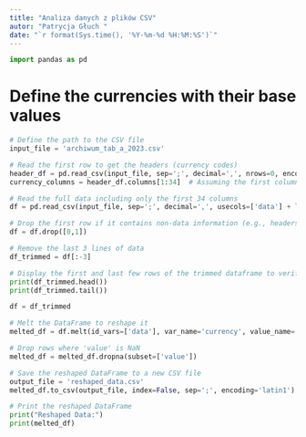 ```yaml
---
title: "Analiza danych z plików CSV"
autor: "Patrycja Głuch "
date: "`r format(Sys.time(), '%Y-%m-%d %H:%M:%S')`"
---
```


```python
import pandas as pd
```


# Define the currencies with their base values
```python
# Define the path to the CSV file
input_file = 'archiwum_tab_a_2023.csv'  

# Read the first row to get the headers (currency codes)
header_df = pd.read_csv(input_file, sep=';', decimal=',', nrows=0, encoding='latin1')
currency_columns = header_df.columns[1:34]  # Assuming the first column is 'data' and the next 33 are currency columns

# Read the full data including only the first 34 columns
df = pd.read_csv(input_file, sep=';', decimal=',', usecols=['data'] + list(currency_columns), encoding='latin1')

# Drop the first row if it contains non-data information (e.g., headers or descriptions)
df = df.drop([0,1])

# Remove the last 3 lines of data
df_trimmed = df[:-3]

# Display the first and last few rows of the trimmed dataframe to verify
print(df_trimmed.head())
print(df_trimmed.tail())

df = df_trimmed

# Melt the DataFrame to reshape it
melted_df = df.melt(id_vars=['data'], var_name='currency', value_name='value')

# Drop rows where 'value' is NaN
melted_df = melted_df.dropna(subset=['value'])

# Save the reshaped DataFrame to a new CSV file
output_file = 'reshaped_data.csv'
melted_df.to_csv(output_file, index=False, sep=';', encoding='latin1')

# Print the reshaped DataFrame
print("Reshaped Data:")
print(melted_df)

```
